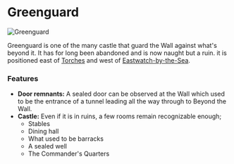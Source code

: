 

# Greenguard

<Image src="https://cdn.sanity.io/images/1as7cn02/production/003f033f8649795fe817e6353441aba6541c7e66-1538x837.png?w=976&h=350&fit=crop&crop=center&auto=format" alt="Greenguard" width={976} height={350}  />

<ProjectDetails
  floatRight
  region="The Wall"
  house="Night's Watch"
  type="Ruin"
  status="Completed"
  warp="/warp greenguard"
  projectLead="Veggie, Knight_Krawler"
  dateStarted="April 18, 2015"
  dateCompleted="April 18, 2015"
/>

Greenguard is one of the many castle that guard the Wall against what's beyond it. It has for long been abandoned and is now naught but a ruin. it is positioned east of [Torches](https://westeroscraft.com/wiki/the-wall/torches) and west of [Eastwatch-by-the-Sea](https://westeroscraft.com/wiki/the-wall/eastwatch-by-the-sea).

### Features

* **Door remnants:** A sealed door can be observed at the Wall which used to be the entrance of a tunnel leading all the way through to Beyond the Wall.
* **Castle:** Even if it is in ruins, a few rooms remain recognizable enough;
  * Stables
  * Dining hall
  * What used to be barracks
  * A sealed well
  * The Commander's Quarters